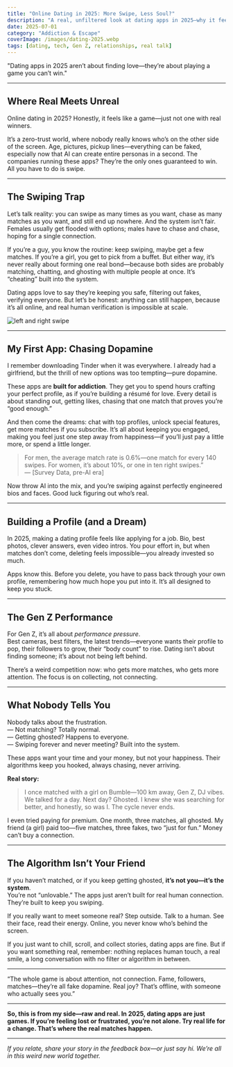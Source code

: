 ```yaml
---
title: "Online Dating in 2025: More Swipe, Less Soul?"
description: "A real, unfiltered look at dating apps in 2025—why it feels like a game, who’s really winning, and why authenticity is still the rarest thing."
date: 2025-07-01
category: "Addiction & Escape"
coverImage: /images/dating-2025.webp
tags: [dating, tech, Gen Z, relationships, real talk]
---
```



<Quote>
"Dating apps in 2025 aren’t about finding love—they’re about playing a game you can’t win."
</Quote>

---

## Where Real Meets Unreal

Online dating in 2025? Honestly, it feels like a game—just not one with real winners.

It’s a zero-trust world, where nobody really knows who’s on the other side of the screen. Age, pictures, pickup lines—everything can be faked, especially now that AI can create entire personas in a second. The companies running these apps? They’re the only ones guaranteed to win. All you have to do is swipe.

---

## The Swiping Trap

Let’s talk reality: you can swipe as many times as you want, chase as many matches as you want, and still end up nowhere. And the system isn’t fair. Females usually get flooded with options; males have to chase and chase, hoping for a single connection.

If you’re a guy, you know the routine: keep swiping, maybe get a few matches. If you’re a girl, you get to pick from a buffet. But either way, it’s never really about forming one real bond—because both sides are probably matching, chatting, and ghosting with multiple people at once. It’s “cheating” built into the system.

Dating apps love to say they’re keeping you safe, filtering out fakes, verifying everyone. But let’s be honest: anything can still happen, because it’s all online, and real human verification is impossible at scale.

<Image
  src="/images/online-dating-2025.webp"
  alt="left and right swipe"
  width={800}
  height={400}
  className="rounded-xl mx-auto my-6 shadow-lg"
/>

---

## My First App: Chasing Dopamine

I remember downloading Tinder when it was everywhere. I already had a girlfriend, but the thrill of new options was too tempting—pure dopamine.

These apps are **built for addiction**. They get you to spend hours crafting your perfect profile, as if you’re building a résumé for love. Every detail is about standing out, getting likes, chasing that one match that proves you’re “good enough.”

And then come the dreams: chat with top profiles, unlock special features, get more matches if you subscribe. It’s all about keeping you engaged, making you feel just one step away from happiness—if you’ll just pay a little more, or spend a little longer.

> For men, the average match rate is 0.6%—one match for every 140 swipes. For women, it’s about 10%, or one in ten right swipes.”  
> — [Survey Data, pre-AI era]

Now throw AI into the mix, and you’re swiping against perfectly engineered bios and faces. Good luck figuring out who’s real.

---

## Building a Profile (and a Dream)

In 2025, making a dating profile feels like applying for a job. Bio, best photos, clever answers, even video intros. You pour effort in, but when matches don’t come, deleting feels impossible—you already invested so much.

Apps know this. Before you delete, you have to pass back through your own profile, remembering how much hope you put into it. It’s all designed to keep you stuck.

---

## The Gen Z Performance

For Gen Z, it’s all about *performance pressure*.  
Best cameras, best filters, the latest trends—everyone wants their profile to pop, their followers to grow, their “body count” to rise. Dating isn’t about finding someone; it’s about not being left behind.

There’s a weird competition now: who gets more matches, who gets more attention. The focus is on collecting, not connecting.

---

## What Nobody Tells You

Nobody talks about the frustration.  
— Not matching? Totally normal.  
— Getting ghosted? Happens to everyone.  
— Swiping forever and never meeting? Built into the system.

These apps want your time and your money, but not your happiness. Their algorithms keep you hooked, always chasing, never arriving.

 **Real story:**  
> I once matched with a girl on Bumble—100 km away, Gen Z, DJ vibes. We talked for a day. Next day? Ghosted. I knew she was searching for better, and honestly, so was I. The cycle never ends.

I even tried paying for premium. One month, three matches, all ghosted. My friend (a girl) paid too—five matches, three fakes, two “just for fun.” Money can’t buy a connection.

---

## The Algorithm Isn’t Your Friend

If you haven’t matched, or if you keep getting ghosted, **it’s not you—it’s the system**.  
You’re not “unlovable.” The apps just aren’t built for real human connection. They’re built to keep you swiping.

If you really want to meet someone real? Step outside. Talk to a human. See their face, read their energy. Online, you never know who’s behind the screen.

If you just want to chill, scroll, and collect stories, dating apps are fine. But if you want something real, remember: nothing replaces human touch, a real smile, a long conversation with no filter or algorithm in between.

---

<Quote>
“The whole game is about attention, not connection. Fame, followers, matches—they’re all fake dopamine. Real joy? That’s offline, with someone who actually sees you.”
</Quote>

---

**So, this is from my side—raw and real. In 2025, dating apps are just games. If you’re feeling lost or frustrated, you’re not alone. Try real life for a change. That’s where the real matches happen.**

---

*If you relate, share your story in the feedback box—or just say hi. We’re all in this weird new world together.*

